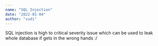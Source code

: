 ```yaml
---
name: "SQL Injection"
date: "2022-01-04"
author: "sudi"
---
```


SQL injection is high to critical severity issue which can be used to leak whole database if gets in the wrong hands :/

